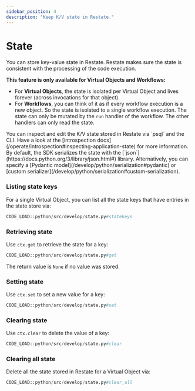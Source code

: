 ```yaml
---
sidebar_position: 4
description: "Keep K/V state in Restate."
---
```



# State
You can store key-value state in Restate.
Restate makes sure the state is consistent with the processing of the code execution.

**This feature is only available for Virtual Objects and Workflows:**
- For **Virtual Objects**, the state is isolated per Virtual Object and lives forever (across invocations for that object).
- For **Workflows**, you can think of it as if every workflow execution is a new object. So the state is isolated to a single workflow execution. The state can only be mutated by the `run` handler of the workflow. The other handlers can only read the state.

<Admonition type="info" title="Command-line introspection">
    You can inspect and edit the K/V state stored in Restate via `psql` and the CLI.
    Have a look at the [introspection docs](/operate/introspection#inspecting-application-state) for more information.
</Admonition>

<Admonition type="note" title="Serialization">
    By default, the SDK serializes the state with the [`json`](https://docs.python.org/3/library/json.html#) library.
    Alternatively, you can specify a [Pydantic model](/develop/python/serialization#pydantic) or [custom serializer](/develop/python/serialization#custom-serialization).
</Admonition>

### Listing state keys
For a single Virtual Object, you can list all the state keys that have entries in the state store via:

```python
CODE_LOAD::python/src/develop/state.py#statekeys
```

### Retrieving state
Use `ctx.get` to retrieve the state for a key:

```python
CODE_LOAD::python/src/develop/state.py#get
```

The return value is `None` if no value was stored.

### Setting state
Use `ctx.set` to set a new value for a key:

```python
CODE_LOAD::python/src/develop/state.py#set
```

### Clearing state
Use `ctx.clear` to delete the value of a key:

```python
CODE_LOAD::python/src/develop/state.py#clear
```

### Clearing all state

Delete all the state stored in Restate for a Virtual Object via:

```python
CODE_LOAD::python/src/develop/state.py#clear_all
```
